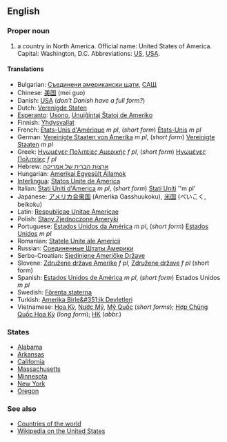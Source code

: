 ==English==

===Proper noun===

# a country in North America. Official name: United States of America. Capital: Washington, D.C.  Abbreviations: [[US]], [[USA]].

====Translations====

*Bulgarian: [[Съединени американски щати]], [[САЩ]]
*Chinese: [[美国]] (mei guo)
*Danish: [[USA]] (''don't Danish have a full form?'')
*Dutch: [[Verenigde Staten]]
*[[Esperanto]]: [[Usono]], [[Unuiĝintaj Ŝtatoj de Ameriko]]
*Finnish: [[Yhdysvallat]]
*French: [[États-Unis d'Amérique]] ''m pl'', (''short form'') [[États-Unis]] ''m pl''
*German: [[Vereinigte Staaten von Amerika]] ''m pl'', (''short form'') [[Vereinigte Staaten]] ''m pl''
*Greek: [[Ηνωμένες Πολιτείες Αμερικής]] ''f pl'', (''short form'') [[Ηνωμένες Πολιτείες]] ''f pl''
*Hebrew: [[ארצות הברית של אמריקה]]
*Hungarian: [[Amerikai Egyesült Államok]]
*[[Interlingua]]: [[Statos Unite de America]]
*Italian: [[Stati Uniti d'America]] ''m pl'', (''short form'') [[Stati Uniti]] ''m pl'
*Japanese: [[アメリカ合衆国]] (Amerika Gasshuukoku), [[米国]] (べいこく, beikoku)
*Latin: [[Respublicae Unitae Americae]]
*Polish: [[Stany Zjednoczone Ameryki]]
*Portuguese: [[Estados Unidos da América]] ''m pl'', (''short form'') [[Estados Unidos]] ''m pl''
*Romanian: [[Statele Unite ale Americii]]
*Russian: [[Соединенные Штаты Америки]]
*Serbo-Croatian: [[Sjedinjene Američke Države]]
*Slovene: [[Združene države Amerike]] ''f pl'', [[Združene države]] ''f pl'' (short form)
*Spanish: [[w:es:Estados Unidos de América|Estados Unidos de América]] ''m pl'', (''short form'') Estados Unidos ''m pl''
*Swedish: [[Förenta staterna]]
*Turkish: [[Amerika Birle&#351;ik Devletleri]]
*Vietnamese: [[Hoa Kỳ]], [[Nước Mỹ]], [[Mỹ Quốc]] (''short forms''); [[Hợp Chủng Quốc Hoa Kỳ]] (''long form''); [[HK#Vietnamese|HK]] (''abbr.'')

===States===
*[[Alabama]]
*[[Arkansas]]
*[[California]]
*[[Massachusetts]]
*[[Minnesota]]
*[[New York]]
*[[Oregon]]

===See also===
*[[Countries of the world]]
*[[w:en:United States|Wikipedia on the United States]]